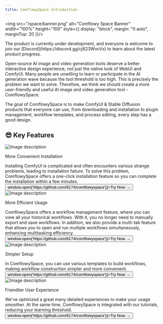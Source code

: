```yaml
---
title: ComflowySpace Introduction
---
```


<img src="/space/banner.png" alt="Comflowy Space Banner" width="100%" height="100" style={{
    display: "block",
    margin: "0 auto",
    marginTop: 20
}}/>

<Callout type="info">
The product is currently under development, and everyone is welcome to join our [Discord](https://discord.gg/cj623WvcVx) to learn about the latest product progress.
</Callout>

Open-source AI image and video generation tools deserve a better interactive design experience, not just the native look of WebUI and ComfyUI. Many people are unwilling to learn or participate in the AI generation wave because the tool threshold is too high. This is precisely the problem we want to solve. Therefore, we think we should create a more user-friendly and useful AI image and video generation tool - ComflowySpace.

The goal of ComflowySpace is to make ComfyUI & Stable Diffusion products that everyone can use, from downloading and installation to plugin management, workflow templates, and process editing, every step has a good design.

## 😎 Key Features

<div className="mt-8 md:flex sm:flex min-[640px]:flex-row">
  <img src="/space/bootstrap.png" alt="Image description" className="md:w-2/5 sm:w-2/5 max-[640px]:1/5"/>
  <div className="md:ml-4 sm:ml-4 max-[640px]:ml-0 max-[640px]:mt-4">
    <p className="mt-4 text-2xl font-bold">More Convenient Installation</p>
    <div className="mt-4">
    Installing ComfyUI is complicated and often encounters various strange problems, leading to installation failure. To solve this problem, ComflowySpace offers a one-click installation feature so you can complete the installation within a few minutes.
    <br/>
    <button className="text-sm font-semibold hover:text-blue-600" onClick={() => window.open('https://github.com/6174/comflowyspace')}>Try Now →</button>
    </div>
  </div>
</div>

<div className="mt-8 md:flex sm:flex min-[640px]:flex-row">
  <img src="/index/004.png" alt="Image description" className="md:w-2/5 sm:w-2/5 max-[640px]:1/5 md:order-last sm:order-last max-[640px]:order-first" />
  <div className="md:mr-4 sm:mr-4 max-[640px]:mr-0 max-[640px]:mt-4">
    <p className="mt-4 text-2xl font-bold">More Efficient Usage</p>
    <div className="mt-4">
    ComflowySpace offers a workflow management feature, where you can view all your historical workflows. With it, you no longer need to manually export and save workflows. In addition, we also provide a multi-tab feature that allows you to open and run multiple workflows simultaneously, enhancing multitasking efficiency.
    <br/>
    <button className="text-sm font-semibold hover:text-blue-600" onClick={() => window.open('https://github.com/6174/comflowyspace')}>Try Now →</button>
    </div>
  </div>
</div>

<div className="mt-8 md:flex sm:flex min-[640px]:flex-row">
  <img src="/space/template.png" alt="Image description" className="md:w-2/5 sm:w-2/5 max-[640px]:1/5"/>
  <div className="md:ml-4 sm:ml-4 max-[640px]:ml-0 max-[640px]:mt-4">
    <p className="mt-4 text-2xl font-bold">Simpler Setup</p>
    <div className="mt-4">
    In ComflowySpace, you can use various templates to build workflows, making workflow construction simpler and more convenient.
    <br/>
    <button className="text-sm font-semibold hover:text-blue-600" onClick={() => window.open('https://github.com/6174/comflowyspace')}>Try Now →</button>
    </div>
  </div>
</div>

<div className="mt-8 md:flex sm:flex min-[640px]:flex-row">
  <img src="/space/ux.png" alt="Image description" className="md:w-2/5 sm:w-2/5 max-[640px]:1/5 md:order-last sm:order-last max-[640px]:order-first" />
  <div className="md:mr-4 sm:mr-4 max-[640px]:mr-0 max-[640px]:mt-4">
    <p className="mt-4 text-2xl font-bold">Friendlier User Experience</p>
    <div className="mt-4">
    We've optimized a great many detailed experiences to make your usage smoother. At the same time, ComflowySpace is integrated with our tutorials, reducing your learning threshold.
    <br/>
    <button className="text-sm font-semibold hover:text-blue-600" onClick={() => window.open('https://github.com/6174/comflowyspace')}>Try Now →</button>
    </div>
  </div>
</div>